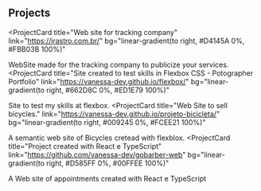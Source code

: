 ## Projects

<ProjectCard
  title="Web site for tracking company"
  link="https://jrastro.com.br/"
  bg="linear-gradient(to right, #D4145A 0%, #FBB03B 100%)"
>
 WebSite made for the tracking company to publicize your services.
</ProjectCard>
<ProjectCard
  title="Site created to test skills in Flexbox CSS - Potographer Portfolio"
  link="https://vanessa-dev.github.io/flexbox/"
  bg="linear-gradient(to right, #662D8C 0%, #ED1E79 100%)"
>
  Site to test my skills at flexbox.
</ProjectCard>
<ProjectCard
  title="Web Site to sell bicycles."
  link="https://vanessa-dev.github.io/projeto-bicicleta/"
  bg="linear-gradient(to right, #009245 0%, #FCEE21 100%)"
>
  A semantic web site of Bicycles cretead with flexblox.
</ProjectCard>
<ProjectCard
  title="Project created with React e TypeScript"
  link="https://github.com/vanessa-dev/gobarber-web"
  bg="linear-gradient(to right, #D585FF 0%, #00FFEE 100%)"
>
  A Web site of appointments created with React e TypeScript
</ProjectCard>
